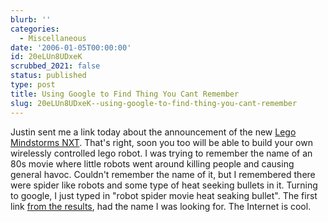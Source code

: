 ```yaml
---
blurb: ''
categories:
  - Miscellaneous
date: '2006-01-05T00:00:00'
id: 20eLUn8UDxeK
scrubbed_2021: false
status: published
type: post
title: Using Google to Find Thing You Cant Remember
slug: 20eLUn8UDxeK--using-google-to-find-thing-you-cant-remember
---
```


Justin sent me a link today about the announcement of the new
[Lego Mindstorms NXT](http://www.lego.com/eng/info/default.asp?page=pressdetail&contentid=17278&countrycode=2057&yearcode=&archive=false).
That's right, soon you too will be able to build your own
wirelessly controlled lego robot. I was trying to remember the name
of an 80s movie where little robots went around killing people and
causing general havoc. Couldn't remember the name of it, but I
remembered there were spider like robots and some type of heat
seeking bullets in it. Turning to google, I just typed in "robot
spider movie heat seaking bullet". The first link
[from the results](http://www.google.com/search?hs=Kvv&hl=en&lr=&client=firefox-a&rls=org.mozilla:en-US:official&q=robot+spider+movie+heat+seaking+bullet&btnG=Search),
had the name I was looking for. The Internet is cool.
